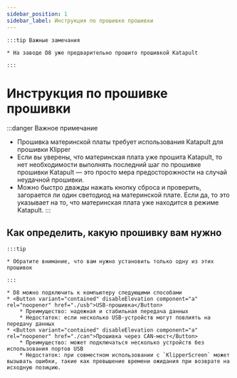 ```yaml
---
sidebar_position: 1
sidebar_label: Инструкция по прошивке прошивки
---
```







    :::tip Важные замечания

    * На заводе D8 уже предварительно прошито прошивкой Katapult

    :::


# Инструкция по прошивке прошивки

:::danger Важное примечание
* Прошивка материнской платы требует использования Katapult для прошивки Klipper
* Если вы уверены, что материнская плата уже прошита Katapult, то нет необходимости выполнять последний шаг по прошивке прошивки Katapult — это просто мера предосторожности на случай неудачной прошивки.
* Можно быстро дважды нажать кнопку сброса и проверить, загорается ли один светодиод на материнской плате. Если да, то это указывает на то, что материнская плата уже находится в режиме Katapult.
:::

## Как определить, какую прошивку вам нужно

    :::tip

    * Обратите внимание, что вам нужно установить только одну из этих прошивок

    :::
    
    * D8 можно подключить к компьютеру следующими способами
    * <Button variant="contained" disableElevation component="a" rel="noopener" href="./usb">USB-прошивка</Button>
        * Преимущество: надежная и стабильная передача данных
        * Недостаток: если несколько USB-устройств могут повлиять на передачу данных
    * <Button variant="contained" disableElevation component="a" rel="noopener" href="./can">Прошивка через CAN-мост</Button>
        * Преимущество: может подключаться несколько устройств без использования портов USB
        * Недостаток: при совместном использовании с `KlipperScreen` может вызывать ошибки, такие как превышение времени ожидания при возврате на исходную позицию.
